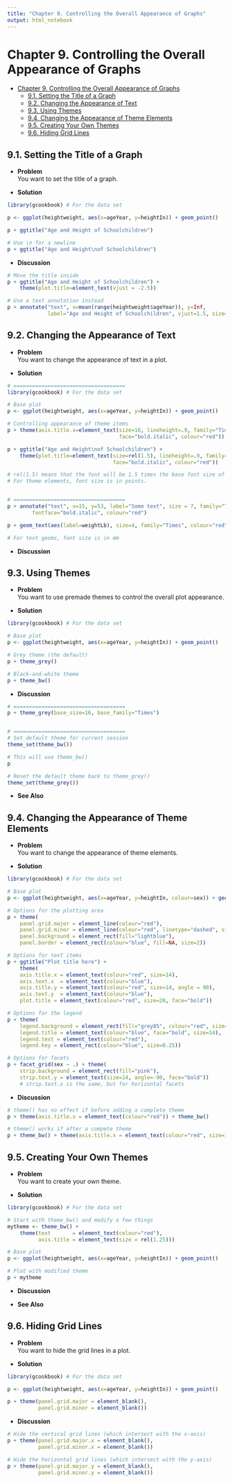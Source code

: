 ```yaml
---
title: "Chapter 9. Controlling the Overall Appearance of Graphs"
output: html_notebook
---
```


# Chapter 9. Controlling the Overall Appearance of Graphs

<!-- toc orderedList:0 depthFrom:1 depthTo:6 -->

- [Chapter 9. Controlling the Overall Appearance of Graphs](#chapter-9-controlling-the-overall-appearance-of-graphs)
	- [9.1. Setting the Title of a Graph](#91-setting-the-title-of-a-graph)
	- [9.2. Changing the Appearance of Text](#92-changing-the-appearance-of-text)
	- [9.3. Using Themes](#93-using-themes)
	- [9.4. Changing the Appearance of Theme Elements](#94-changing-the-appearance-of-theme-elements)
	- [9.5. Creating Your Own Themes](#95-creating-your-own-themes)
	- [9.6. Hiding Grid Lines](#96-hiding-grid-lines)

<!-- tocstop -->

## 9.1. Setting the Title of a Graph
* **Problem**  
  You want to set the title of a graph.  

* **Solution**  
```r
library(gcookbook) # For the data set

p <- ggplot(heightweight, aes(x=ageYear, y=heightIn)) + geom_point()

p + ggtitle("Age and Height of Schoolchildren")

# Use \n for a newline
p + ggtitle("Age and Height\nof Schoolchildren")
```

* **Discussion**  
```R
# Move the title inside
p + ggtitle("Age and Height of Schoolchildren") +
    theme(plot.title=element_text(vjust = -2.5))

# Use a text annotation instead
p + annotate("text", x=mean(range(heightweight$ageYear)), y=Inf,
             label="Age and Height of Schoolchildren", vjust=1.5, size=6)

```


## 9.2. Changing the Appearance of Text
* **Problem**  
  You want to change the appearance of text in a plot.  

* **Solution**  
```R
# ====================================
library(gcookbook) # For the data set

# Base plot
p <- ggplot(heightweight, aes(x=ageYear, y=heightIn)) + geom_point()

# Controlling appearance of theme items
p + theme(axis.title.x=element_text(size=16, lineheight=.9, family="Times",
                                    face="bold.italic", colour="red"))

p + ggtitle("Age and Height\nof Schoolchildren") +
    theme(plot.title=element_text(size=rel(1.5), lineheight=.9, family="Times",
                                  face="bold.italic", colour="red"))

# rel(1.5) means that the font will be 1.5 times the base font size of the theme.
# For theme elements, font size is in points.


# ====================================
p + annotate("text", x=15, y=53, label="Some text", size = 7, family="Times",
        fontface="bold.italic", colour="red")

p + geom_text(aes(label=weightLb), size=4, family="Times", colour="red")

# For text geoms, font size is in mm
```

* **Discussion**  

## 9.3. Using Themes
* **Problem**  
  You want to use premade themes to control the overall plot appearance.  

* **Solution**  
```R
library(gcookbook) # For the data set

# Base plot
p <- ggplot(heightweight, aes(x=ageYear, y=heightIn)) + geom_point()

# Grey theme (the default)
p + theme_grey()

# Black-and-white theme
p + theme_bw()
```

* **Discussion**  
```R
# ====================================
p + theme_grey(base_size=16, base_family="Times")


# ====================================
# Set default theme for current session
theme_set(theme_bw())

# This will use theme_bw()
p

# Reset the default theme back to theme_grey()
theme_set(theme_grey())
```

* **See Also**  

## 9.4. Changing the Appearance of Theme Elements
* **Problem**  
  You want to change the appearance of theme elements.  

* **Solution**  
```R
library(gcookbook) # For the data set

# Base plot
p <- ggplot(heightweight, aes(x=ageYear, y=heightIn, colour=sex)) + geom_point()

# Options for the plotting area
p + theme(
    panel.grid.major = element_line(colour="red"),
    panel.grid.minor = element_line(colour="red", linetype="dashed", size=0.2),
    panel.background = element_rect(fill="lightblue"),
    panel.border = element_rect(colour="blue", fill=NA, size=2))

# Options for text items
p + ggtitle("Plot title here") +
    theme(
    axis.title.x = element_text(colour="red", size=14),
    axis.text.x  = element_text(colour="blue"),
    axis.title.y = element_text(colour="red", size=14, angle = 90),
    axis.text.y  = element_text(colour="blue"),
    plot.title = element_text(colour="red", size=20, face="bold"))

# Options for the legend
p + theme(
    legend.background = element_rect(fill="grey85", colour="red", size=1),
    legend.title = element_text(colour="blue", face="bold", size=14),
    legend.text = element_text(colour="red"),
    legend.key = element_rect(colour="blue", size=0.25))

# Options for facets
p + facet_grid(sex ~ .) + theme(
    strip.background = element_rect(fill="pink"),
    strip.text.y = element_text(size=14, angle=-90, face="bold"))
    # strip.text.x is the same, but for horizontal facets
```    

* **Discussion**  
```R
# theme() has no effect if before adding a complete theme
p + theme(axis.title.x = element_text(colour="red")) + theme_bw()

# theme() works if after a compete theme
p + theme_bw() + theme(axis.title.x = element_text(colour="red", size=12))

```    

## 9.5. Creating Your Own Themes
* **Problem**  
  You want to create your own theme.

* **Solution**  
```R
library(gcookbook) # For the data set

# Start with theme_bw() and modify a few things
mytheme <- theme_bw() +
    theme(text       = element_text(colour="red"),
          axis.title = element_text(size = rel(1.25)))

# Base plot
p <- ggplot(heightweight, aes(x=ageYear, y=heightIn)) + geom_point()

# Plot with modified theme
p + mytheme
```

* **Discussion**  

* **See Also**  

## 9.6. Hiding Grid Lines
* **Problem**  
  You want to hide the grid lines in a plot.  

* **Solution**  
```R
library(gcookbook) # For the data set

p <- ggplot(heightweight, aes(x=ageYear, y=heightIn)) + geom_point()

p + theme(panel.grid.major = element_blank(),
          panel.grid.minor = element_blank())
```

* **Discussion**  
```R
# Hide the vertical grid lines (which intersect with the x-axis)
p + theme(panel.grid.major.x = element_blank(),
          panel.grid.minor.x = element_blank())

# Hide the horizontal grid lines (which intersect with the y-axis)
p + theme(panel.grid.major.y = element_blank(),
          panel.grid.minor.y = element_blank())
```          
